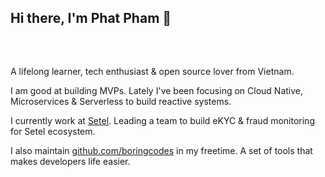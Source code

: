 <h2 style="margin-bottom: 4rem;">Hi there, I'm Phat Pham 👋</h2>

A lifelong learner, tech enthusiast & open source lover from Vietnam.

I am good at building MVPs. Lately I've been focusing on Cloud Native, Microservices & Serverless to build reactive systems.

I currently work at [Setel](https://setel.com). Leading a team to build eKYC & fraud monitoring for Setel ecosystem.

I also maintain [github.com/boringcodes](https://github.com/boringcodes) in my freetime. A set of tools that makes developers life easier.
